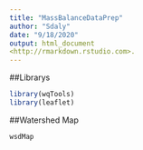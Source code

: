 ```yaml
---
title: "MassBalanceDataPrep"
author: "Sdaly"
date: "9/18/2020"
output: html_document
<http://rmarkdown.rstudio.com>.
---
```


##Librarys

```r
library(wqTools)
library(leaflet)
```
##Watershed Map
```r
wsdMap
```